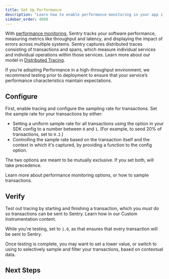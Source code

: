 ```yaml
---
title: Set Up Performance
description: "Learn how to enable performance monitoring in your app if it is not already set up."
sidebar_order: 4000
---
```


With [performance monitoring](/product/performance/), Sentry tracks your software performance, measuring metrics like throughput and latency, and displaying the impact of errors across multiple systems. Sentry captures distributed traces consisting of transactions and spans, which measure individual services and individual operations within those services. Learn more about our model in [Distributed Tracing](/product/sentry-basics/tracing/distributed-tracing/).

<Note>

If you’re adopting Performance in a high-throughput environment, we recommend testing prior to deployment to ensure that your service’s performance characteristics maintain expectations.

</Note>

## Configure

First, enable tracing and configure the sampling rate for transactions. Set the sample rate for your transactions by either:

- Setting a uniform sample rate for all transactions using the <PlatformIdentifier name="traces-sample-rate" /> option in your SDK config to a number between `0` and `1`. (For example, to send 20% of transactions, set <PlatformIdentifier name="traces-sample-rate" /> to `0.2`.)
- Controlling the sample rate based on the transaction itself and the context in which it's captured, by providing a function to the <PlatformIdentifier name="traces-sampler" /> config option.

The two options are meant to be mutually exclusive. If you set both, <PlatformIdentifier name="traces-sampler" /> will take precedence.

<PlatformContent includePath="performance/configure-sample-rate" />

Learn more about performance monitoring <PlatformLink to="/configuration/options/#tracing-options">options</PlatformLink>, or how to <PlatformLink to="/configuration/sampling/#sampling-transaction-events">sample transactions</PlatformLink>.

## Verify

Test out tracing by starting and finishing a transaction, which you _must_ do so transactions can be sent to Sentry. Learn how in our <PlatformLink to="/performance/instrumentation/custom-instrumentation/">Custom Instrumentation</PlatformLink> content.

While you're testing, set <PlatformIdentifier name="traces-sample-rate" /> to `1.0`, as that ensures that every transaction will be sent to Sentry.

Once testing is complete, you may want to set a lower <PlatformIdentifier name="traces-sample-rate" /> value, or switch to using <PlatformIdentifier name="traces-sampler" /> to selectively sample and filter your transactions, based on contextual data.

## Next Steps

<PageGrid />
